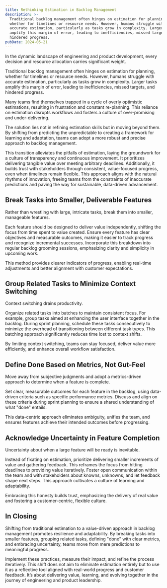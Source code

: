 ```yaml
---
title: Rethinking Estimation in Backlog Management
description: >-
  Traditional backlog management often hinges on estimation for planning,
  whether for timelines or resource needs. However, humans struggle with
  accurate estimation, particularly as tasks grow in complexity. Larger tasks
  amplify this margin of error, leading to inefficiencies, missed targets, and
  hindered progress.
pubDate: 2024-05-21
---
```

In the dynamic landscape of engineering and product development, every decision and resource allocation carries significant weight.

Traditional backlog management often hinges on estimation for planning, whether for timelines or resource needs. However, humans struggle with accurate estimation, particularly as tasks grow in complexity. Larger tasks amplify this margin of error, leading to inefficiencies, missed targets, and hindered progress.

Many teams find themselves trapped in a cycle of overly optimistic estimations, resulting in frustration and constant re-planning. This reliance on estimation disrupts workflows and fosters a culture of over-promising and under-delivering.

The solution lies not in refining estimation skills but in moving beyond them. By shifting from predicting the unpredictable to creating a framework for learning and adaptation, teams can adopt a more robust and precise approach to backlog management.

This transition alleviates the pitfalls of estimation, laying the groundwork for a culture of transparency and continuous improvement. It prioritizes delivering tangible value over meeting arbitrary deadlines. Additionally, it builds trust with stakeholders through consistent, value-focused progress, even when timelines remain flexible. This approach aligns with the natural rhythms of innovation, freeing teams from the constraints of inaccurate predictions and paving the way for sustainable, data-driven advancement.

## Break Tasks into Smaller, Deliverable Features

Rather than wrestling with large, intricate tasks, break them into smaller, manageable features.

Each feature should be designed to deliver value independently, shifting the focus from time spent to value created. Ensure every feature has clear objectives and measurable outcomes, making it easier to track progress and recognize incremental successes. Incorporate this breakdown into regular backlog grooming sessions, emphasizing clarity and simplicity in upcoming work.

This method provides clearer indicators of progress, enabling real-time adjustments and better alignment with customer expectations.

## Group Related Tasks to Minimize Context Switching

Context switching drains productivity.

Organize related tasks into batches to maintain consistent focus. For example, group tasks aimed at enhancing the user interface together in the backlog. During sprint planning, schedule these tasks consecutively to minimize the overhead of transitioning between different task types. This batching approach significantly reduces time lost to context shifts.

By limiting context switching, teams can stay focused, deliver value more efficiently, and enhance overall workflow satisfaction.

## Define Done Based on Metrics, Not Gut-Feel

Move away from subjective judgments and adopt a metrics-driven approach to determine when a feature is complete.

Set clear, measurable outcomes for each feature in the backlog, using data-driven criteria such as specific performance metrics. Discuss and align on these criteria during sprint planning to ensure a shared understanding of what "done" entails.

This data-centric approach eliminates ambiguity, unifies the team, and ensures features achieve their intended outcomes before progressing.

## Acknowledge Uncertainty in Feature Completion

Uncertainty about when a large feature will be ready is inevitable.

Instead of fixating on estimation, prioritize delivering smaller increments of value and gathering feedback. This reframes the focus from hitting deadlines to providing value iteratively. Foster open communication within the team and with stakeholders about knowns, unknowns, and let feedback shape next steps. This approach cultivates a culture of learning and adaptability.

Embracing this honesty builds trust, emphasizing the delivery of real value and fostering a customer-centric, flexible culture.

## In Closing

Shifting from traditional estimation to a value-driven approach in backlog management promotes resilience and adaptability. By breaking tasks into smaller features, grouping related tasks, defining "done" with clear metrics, and embracing uncertainty, teams move from mere predictions to meaningful progress.

Implement these practices, measure their impact, and refine the process iteratively. This shift does not aim to eliminate estimation entirely but to use it as a reflective tool aligned with real-world progress and customer feedback. It’s about delivering value, learning, and evolving together in the journey of engineering and product leadership.

